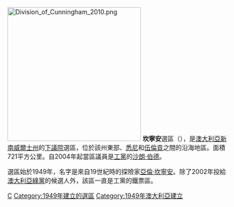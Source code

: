 {{unreferenced|time=2014-07-13T09:56:25+00:00}}
[[File:Division_of_Cunningham_2010.png|300px]]
'''坎寧安'''選區（{{lang-en|Division of Cunningham}}），是[[澳大利亞|澳大利亞]][[新南威爾士州|新南威爾士州]]的[[澳大利亞下議院|下議院]]選區，位於該州東部、[[悉尼|悉尼]]和[[伍倫貢|伍倫貢]]之間的沿海地區。面積721平方公里。自2004年起當區議員是[[澳大利亞工黨|工黨]]的[[沙朗·伯德|沙朗·伯德]]。

選區始於1949年，名字是來自19世紀時的探險家[[亞倫·坎寧安|亞倫·坎寧安]]。除了2002年投給[[澳大利亞綠黨|澳大利亞綠黨]]的候選人外，該區一直是工黨的鐵票區。

[[Category:澳大利亞國會選區|C]]
[[Category:1949年建立的選區|Category:1949年建立的選區]]
[[Category:1949年澳大利亞建立|Category:1949年澳大利亞建立]]